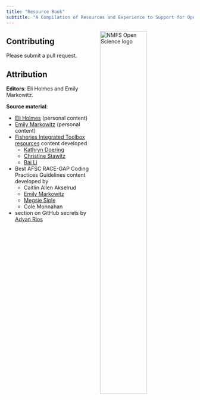 ```yaml
---
title: "Resource Book"
subtitle: "A Compilation of Resources and Experience to Support for Open Science Communities in NOAA Fisheries"
---
```


<img src="https://raw.githubusercontent.com/nmfs-opensci/assets/main/logo/nmfs-opensci-logo3.png" alt="NMFS Open Science logo" style="float:right;width:50%;"/>

## Contributing

Please submit a pull request.

## Attribution

**Editors**: Eli Holmes and Emily Markowitz.

**Source material**:

* [Eli Holmes](https://github.com/eeholmes) (personal content)
* [Emily Markowitz](https://github.com/EmilyMarkowitz-NOAA) (personal content)
* [Fisheries Integrated Toolbox resources](https://noaa-fisheries-integrated-toolbox.github.io/resources) content developed
    - [Kathryn Doering](https://github.com/k-doering-NOAA)
    - [Christine Stawitz](https://github.com/ChristineStawitz-NOAA)
    - [Bai Li](https://github.com/Bai-Li-NOAA)
* Best AFSC RACE-GAP Coding Practices Guidelines content developed by 
    - Caitlin Allen Akselrud
    - [Emily Markowitz](https://github.com/EmilyMarkowitz-NOAA)
    - [Megsie Siple](https://github.com/MargaretSiple-NOAA)
    - Cole Monnahan
* section on GitHub secrets by [Adyan Rios](adyanrios-NOAA)
